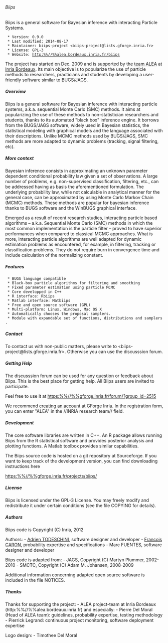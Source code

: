 ====== Biips ======

Biips is a general software for Bayesian inference with interacting Particle Systems.

  * Version: 0.9.0
  * Last modified: 2014-08-17
  * Maintainer: biips-project <biips-project@lists.gforge.inria.fr>
  * License: GPL-3
  * Website: http:%%//%%alea.bordeaux.inria.fr/biips

The project has started on Dec. 2009 and is supported by the [[http://alea.bordeaux.inria.fr/|team ALEA]] at [[http://www.inria.fr/centre/bordeaux|Inria Bordeaux]]. Its main objective is to popularize the use of particle methods to researchers, practicians and students by developing a user-friendly software similar to BUGS/JAGS.

===== Overview =====

Biips is a general software for Bayesian inference with interacting particle systems, a.k.a. sequential Monte Carlo (SMC) methods. It aims at popularizing the use of these methods to non-statistician researchers and students, thanks to its automated "black box" inference engine. It borrows from the BUGS/JAGS software, widely used in Bayesian statistics, the statistical modeling with graphical models and the language associated with their descriptions. Unlike MCMC methods used by BUGS/JAGS, SMC methods are more adapted to dynamic problems (tracking, signal filtering, etc).

===== More context =====

Bayesian inference consists in approximating an unknown parameter dependent conditional probability law given a set of observations. A large number of problems, e.g. non-supervised classification, filtering, etc., can be addressed having as basis the aforementioned formulation. The underlying probability law, while not calculable in analytical manner for the general case, can be approximated by using Monte Carlo Markov Chain (MCMC) methods. These methods are popular for bayesian inference thanks to BUGS software and the WinBUGS graphical interface.

Emerged as a result of recent research studies, interacting particle based algorithms – a.k.a. Sequential Monte Carlo (SMC) methods in which the most common implementation is the particle filter – proved to have superior performances when compared to classical MCMC approaches. What is more, interacting particle algorithms are well adapted for dynamic estimation problems as encountered, for example, in filtering, tracking or classification problems. They do not require burn in convergence time and include calculation of the normalizing constant.

===== Features =====

  * BUGS language compatible
  * Black-box particle algorithms for filtering and smoothing
  * Fixed parameter estimation using particle MCMC
  * Core developped in C++
  * R interface: Rbiips
  * Matlab interface: Matbiips
  * Free and open source software (GPL)
  * Multi-platform: Linux, Windows, Mac OS X
  * Automatically chooses the proposal samplers.
  * Module with expandable set of functions, distributions and samplers.

===== Contact =====

To contact us with non-public matters, please write to <biips-project@lists.gforge.inria.fr>. Otherwise you can use the discusssion forum.

===== Getting Help =====

The discusssion forum can be used for any question or feedback about Biips. This is the best place for getting help. All Biips users are invited to participate.

Feel free to use it at https:%%//%%gforge.inria.fr/forum/?group_id=2515

We recommend [[https://gforge.inria.fr/account/register.php|creating an account]] at GForge Inria. In the registration form, you can enter "ALEA" in the //INRIA research team// field.

===== Development =====

The core software libraries are written in C++. An R package allows running Biips from the R statistical software and provides posterior analysis and plotting functions. A Matlab toolbox provides similar capabilities.

The Biips source code is hosted on a git repository at Sourceforge. If you want to keep track of the development version, you can find downloading instructions here

https:%%//%%gforge.inria.fr/projects/biips/

===== License =====

Biips is licensed under the GPL-3 License. You may freely modify and redistribute it under certain conditions (see the file COPYING for details).

===== Authors =====

Biips code is Copyright (C) Inria, 2012

Authors: - [[https://sites.google.com/site/adrientodeschini/|Adrien TODESCHINI]], software designer and developer - [[http://www.stats.ox.ac.uk/~caron/|Francois CARON]], probability expertise and specifications - Marc FUENTES, software designer and developer

Biips code is adapted from: - JAGS, Copyright (C) Martyn Plummer, 2002-2010 - SMCTC, Copyright (C) Adam M. Johansen, 2008-2009

Additional information concerning adapted open source software is included in the file NOTICES.

===== Thanks =====

Thanks for supporting the project: - ALEA project-team at Inria Bordeaux (http:%%//%%alea.bordeaux.inria.fr) and especially: - Pierre Del Moral (Head of ALEA team): guidelines, probability expertise, testing methodology - Pierrick Legrand: continuous project monitoring, software deployment expertise

Logo design: - Timothee Del Moral


